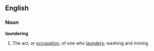 ==English==
{{wikipedia|dab=laundering}}
===Noun===
'''laundering'''

# The act, or [[occupation]], of one who [[launder]]s; washing and ironing.